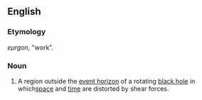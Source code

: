 ==English==

===Etymology===
{{Gk.}} ''eµrgon'', "work".

===Noun===
{{en-noun}}

#{{physics}} A region outside the [[event horizon]] of a rotating [[black hole]] in which[[space]] and [[time]] are distorted by shear forces.